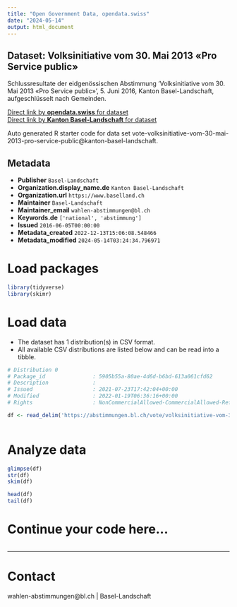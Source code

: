 ```yaml
---
title: "Open Government Data, opendata.swiss"
date: "2024-05-14"
output: html_document
---
```


## Dataset: Volksinitiative vom 30. Mai 2013 «Pro Service public»

Schlussresultate der eidgenössischen Abstimmung 'Volksinitiative vom 30. Mai 2013 «Pro Service public»', 5. Juni 2016, Kanton Basel-Landschaft, aufgeschlüsselt nach Gemeinden.

[Direct link by **opendata.swiss** for dataset](https://opendata.swiss/de/dataset/volksinitiative-vom-30-mai-2013-pro-service-public)<br>
[Direct link by **Kanton Basel-Landschaft** for dataset](https://abstimmungen.bl.ch/vote/volksinitiative-vom-30-mai-2013-pro-service-public/data)

Auto generated R starter code for data set vote-volksinitiative-vom-30-mai-2013-pro-service-public@kanton-basel-landschaft.

## Metadata

- **Publisher** `Basel-Landschaft`
- **Organization.display_name.de** `Kanton Basel-Landschaft`
- **Organization.url** `https://www.baselland.ch`
- **Maintainer** `Basel-Landschaft`
- **Maintainer_email** `wahlen-abstimmungen@bl.ch`
- **Keywords.de** `['national', 'abstimmung']`
- **Issued** `2016-06-05T00:00:00`
- **Metadata_created** `2022-12-13T15:06:08.548466`
- **Metadata_modified** `2024-05-14T03:24:34.796971`


# Load packages

```r

library(tidyverse)
library(skimr)

```

# Load data

-   The dataset has 1 distribution(s) in CSV format.
-   All available CSV distributions are listed below and can be read into a tibble.

```r

# Distribution 0
# Package_id               : 5905b55a-80ae-4d6d-b6bd-613a061cfd62
# Description              : 
# Issued                   : 2021-07-23T17:42:04+00:00
# Modified                 : 2022-01-19T06:36:16+00:00
# Rights                   : NonCommercialAllowed-CommercialAllowed-ReferenceRequired

df <- read_delim('https://abstimmungen.bl.ch/vote/volksinitiative-vom-30-mai-2013-pro-service-public/data-csv')



```

# Analyze data

```r

glimpse(df)
str(df)
skim(df)

head(df)
tail(df)

```

# Continue your code here...

```r

```

------------------------------------------------------------------------

# Contact

wahlen-abstimmungen@bl.ch | Basel-Landschaft
